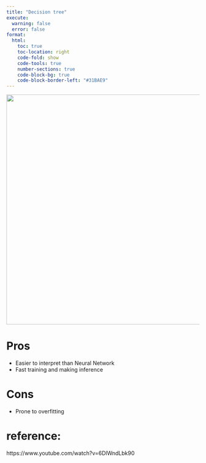 ```yaml
---
title: "Decision tree"
execute:
  warning: false
  error: false
format:
  html:
    toc: true
    toc-location: right
    code-fold: show
    code-tools: true
    number-sections: true
    code-block-bg: true
    code-block-border-left: "#31BAE9"
---
```


![](images/1.png){width="600"}


# Pros

- Easier to interpret than Neural Network
- Fast training and making inference


# Cons

- Prone to overfitting


# reference:

https://www.youtube.com/watch?v=6DlWndLbk90